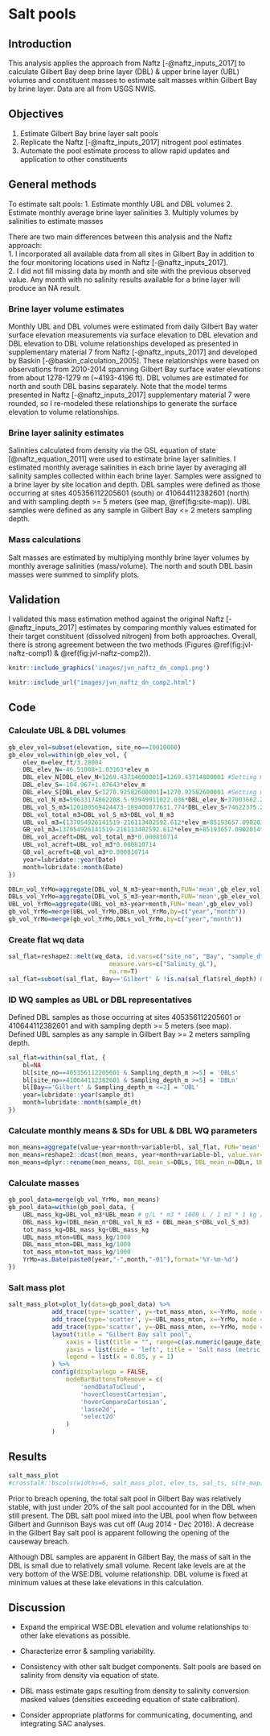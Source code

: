 # Salt pools

## Introduction
This analysis applies the approach from Naftz [-@naftz_inputs_2017] to calculate Gilbert Bay deep brine layer (DBL) & upper brine layer (UBL) volumes and constituent masses to estimate salt masses within Gilbert Bay by brine layer. 
Data are all from USGS NWIS.

## Objectives

1. Estimate Gilbert Bay brine layer salt pools
2. Replicate the Naftz [-@naftz_inputs_2017] nitrogent pool estimates
3. Automate the pool estimate process to allow rapid updates and application to other constituents

## General methods
To estimate salt pools:
1. Estimate monthly UBL and DBL volumes
2. Estimate monthly average brine layer salinities
3. Multiply volumes by salinities to estimate masses

There are two main differences between this analysis and the Naftz approach:  
1. I incorporated all available data from all sites in Gilbert Bay in addition to the four monitoring locations used in Naftz [-@naftz_inputs_2017].  
2. I did not fill missing data by month and site with the previous observed value. Any month with no salinity results available for a brine layer will produce an NA result.

### Brine layer volume estimates
Monthly UBL and DBL volumes were estimated from daily Gilbert Bay water surface elevation measurements via surface elevation to DBL elevation and DBL elevation to DBL volume relationships developed as presented in 
supplementary material 7 from Naftz [-@naftz_inputs_2017] and developed by Baskin [-@baskin_calculation_2005]. These relationships were based on observations from 2010-2014 spanning Gilbert Bay surface water elevations from about 1278-1279 m (~4193-4196 ft). 
DBL volumes are estimated for north and south DBL basins separately. Note that the model terms presented in Naftz [-@naftz_inputs_2017] supplementary material 7 were rounded, so I re-modeled these relationships to generate the surface elevation to volume 
relationships.  

### Brine layer salinity estimates
Salinities calculated from density via the GSL equation of state [@naftz_equation_2011] were used to estimate brine layer salinities. I estimated monthly average salinities in each brine layer by averaging all salinity samples collected within each brine layer. Samples were assigned to a brine layer by site location and depth.
DBL samples were defined as those occurring at sites 405356112205601 (south) or 410644112382601 (north) and with sampling depth >= 5 meters (see map, \@ref(fig:site-map)). 
UBL samples were defined as any sample in Gilbert Bay <= 2 meters sampling depth. 

### Mass calculations
Salt masses are estimated by multiplying monthly brine layer volumes by monthly average salinities (mass/volume). The north and south DBL basin masses were summed to simplify plots.  

## Validation
I validated this mass estimation method against the original Naftz [-@naftz_inputs_2017] estimates by comparing monthly values estimated for their target constituent (dissolved nitrogen) from both approaches. Overall, there is strong 
agreement between the two methods (Figures \@ref(fig:jvl-naftz-comp1) & \@ref(fig:jvl-naftz-comp2)).  

```r
knitr::include_graphics('images/jvn_naftz_dn_comp1.png')
```

```r
knitr::include_url("images/jvn_naftz_dn_comp2.html")
```

## Code
### Calculate UBL & DBL volumes
```r
gb_elev_vol=subset(elevation, site_no==10010000)
gb_elev_vol=within(gb_elev_vol, {
	elev_m=elev_ft/3.28084
	DBL_elev_N=-46.51008+1.03163*elev_m
	DBL_elev_N[DBL_elev_N<1269.43714800001]=1269.43714800001 #Setting minimum possible N DBL elevation at inflection point of formula
	DBL_elev_S=-104.967+1.07643*elev_m
	DBL_elev_S[DBL_elev_S<1270.92582600001]=1270.92582600001 #Setting minimum possible S DBL elevation at inflection point of formula
	DBL_vol_N_m3=59633174862208.5-93949911022.036*DBL_elev_N+37003662.2562751*DBL_elev_N^2
	DBL_vol_S_m3=120180569424473-189400877631.774*DBL_elev_S+74622375.23038100*DBL_elev_S^2
	DBL_vol_total_m3=DBL_vol_S_m3+DBL_vol_N_m3
	UBL_vol_m3=(137054926141519-216113402592.612*elev_m+85193657.0902014*elev_m^2)-DBL_vol_total_m3
	GB_vol_m3=137054926141519-216113402592.612*elev_m+85193657.0902014*elev_m^2
	DBL_vol_acreft=DBL_vol_total_m3*0.000810714
	UBL_vol_acreft=UBL_vol_m3*0.000810714
	GB_vol_acreft=GB_vol_m3*0.000810714
	year=lubridate::year(Date)
	month=lubridate::month(Date)
})

DBLn_vol_YrMo=aggregate(DBL_vol_N_m3~year+month,FUN='mean',gb_elev_vol)
DBLs_vol_YrMo=aggregate(DBL_vol_S_m3~year+month,FUN='mean',gb_elev_vol)
UBL_vol_YrMo=aggregate(UBL_vol_m3~year+month,FUN='mean',gb_elev_vol)
gb_vol_YrMo=merge(UBL_vol_YrMo,DBLn_vol_YrMo,by=c("year","month"))
gb_vol_YrMo=merge(gb_vol_YrMo,DBLs_vol_YrMo,by=c("year","month"))
```



### Create flat wq data
```r
sal_flat=reshape2::melt(wq_data, id.vars=c("site_no", "Bay", "sample_dt", "sample_tm", "rel_depth", "Sampling_depth_m", "SiteType"),
							measure.vars=c("Salinity_gL"),
							na.rm=T)
sal_flat=subset(sal_flat, Bay=='Gilbert' & !is.na(sal_flat$rel_depth) & SiteType %in% c("Lake","Lake, DBL"))
```


### ID WQ samples as UBL or DBL representatives
Defined DBL samples as those occurring at sites 405356112205601 or 410644112382601 and with sampling depth >= 5 meters (see map).  
Defined UBL samples as any sample in Gilbert Bay >= 2 meters sampling depth. 
```r
sal_flat=within(sal_flat, {
	bl=NA
	bl[site_no==405356112205601 & Sampling_depth_m >=5] = 'DBLs'
	bl[site_no==410644112382601 & Sampling_depth_m >=5] = 'DBLn'
	bl[Bay=='Gilbert' & Sampling_depth_m <=2] = 'UBL'
	year=lubridate::year(sample_dt)
	month=lubridate::month(sample_dt)
})
```


### Calculate monthly means & SDs for UBL & DBL WQ parameters
```r
mon_means=aggregate(value~year+month+variable+bl, sal_flat, FUN='mean', na.rm=T)
mon_means=reshape2::dcast(mon_means, year+month+variable~bl, value.var='value')
mon_means=dplyr::rename(mon_means, DBL_mean_s=DBLs, DBL_mean_n=DBLn, UBL_mean=UBL)
```

### Calculate masses
```r
gb_pool_data=merge(gb_vol_YrMo, mon_means)
gb_pool_data=within(gb_pool_data, {
	UBL_mass_kg=UBL_vol_m3*UBL_mean # g/L * m3 * 1000 L / 1 m3 * 1 kg / 1,000,000 mg
	DBL_mass_kg=(DBL_mean_n*DBL_vol_N_m3 + DBL_mean_s*DBL_vol_S_m3)
	tot_mass_kg=DBL_mass_kg+UBL_mass_kg
	UBL_mass_mton=UBL_mass_kg/1000
	DBL_mass_mton=DBL_mass_kg/1000
	tot_mass_mton=tot_mass_kg/1000
	YrMo=as.Date(paste0(year,"-",month,"-01"),format='%Y-%m-%d')
})
```

### Salt mass plot
```r
salt_mass_plot=plot_ly(data=gb_pool_data) %>%
			add_trace(type='scatter', y=~tot_mass_mton, x=~YrMo, mode = 'markers', name='Total', marker = list(symbol=4, color = cols[[6]][[1]],size = 10,line = list(color = cols[[6]][[2]],width = 2))) %>% #, line = list(color = cols[[5]][[2]],width = 2)) %>%
			add_trace(type='scatter', y=~UBL_mass_mton, x=~YrMo, mode = 'markers', name='Upper brine layer', marker = list(color = cols[[5]][[1]],size = 10,line = list(color = cols[[5]][[2]],width = 2))) %>% #,line = list(color = cols[[6]][[2]],width = 2)) %>%
			add_trace(type='scatter', y=~DBL_mass_mton, x=~YrMo, mode = 'markers', name='Deep brine layer', marker = list(symbol=2, color = cols[[2]][[1]],size = 10,line = list(color = cols[[2]][[2]],width = 2))) %>% #, line = list(color = cols[[2]][[2]],width = 2)) %>%
			layout(title = "Gilbert Bay salt pool",
				xaxis = list(title = "", range=c(as.numeric(gauge_date_range[2]-365*10)*86400000,as.numeric(gauge_date_range[2])*86400000)),
				yaxis = list(side = 'left', title = 'Salt mass (metric tons)'),
				legend = list(x = 0.85, y = 1)
			) %>% 
			config(displaylogo = FALSE,
				modeBarButtonsToRemove = c(
					'sendDataToCloud',
					'hoverClosestCartesian',
					'hoverCompareCartesian',
					'lasso2d',
					'select2d'
				)
			)
```

## Results
```r
salt_mass_plot
#crosstalk::bscols(widths=6, salt_mass_plot, elev_ts, sal_ts, site_map)
```

Prior to breach opening, the total salt pool in Gilbert Bay was relatively stable, with just under 20% of the salt pool accounted for in the DBL when still present. The DBL salt pool mixed into the UBL pool when flow between Gilbert and Gunnison Bays was 
cut off (Aug 2014 - Dec 2016). A decrease in the Gilbert Bay salt pool is apparent following the opening of the causeway breach.  

Although DBL samples are apparent in Gilbert Bay, the mass of salt in the DBL is small due to relatively small volume. Recent lake levels are at the very bottom of the WSE:DBL volume relationship. 
DBL volume is fixed at minimum values at these lake elevations in this calculation.  

## Discussion


- Expand the empirical WSE:DBL elevation and volume relationships to other lake elevations as possible.

- Characterize error & sampling variability.

- Consistency with other salt budget components. Salt pools are based on salinity from density via equation of state.

- DBL mass estimate gaps resulting from density to salinity conversion masked values (densities exceeding equation of state calibration).

- Consider appropriate platforms for communicating, documenting, and integrating SAC analyses.



